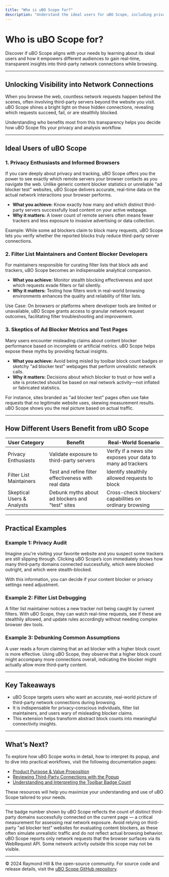 ```yaml
---
title: "Who is uBO Scope for?"
description: "Understand the ideal users for uBO Scope, including privacy enthusiasts, filter list maintainers, and anyone questioning the claims of ad blockers and 'ad blocker test' sites. See examples of how different audiences benefit from real-time insights into third-party network connections."
---
```


# Who is uBO Scope for?

Discover if uBO Scope aligns with your needs by learning about its ideal users and how it empowers different audiences to gain real-time, transparent insights into third-party network connections while browsing.

---

## Unlocking Visibility into Network Connections

When you browse the web, countless network requests happen behind the scenes, often involving third-party servers beyond the website you visit. uBO Scope shines a bright light on these hidden connections, revealing which requests succeed, fail, or are stealthily blocked.

Understanding who benefits most from this transparency helps you decide how uBO Scope fits your privacy and analysis workflow.

---

## Ideal Users of uBO Scope

### 1. Privacy Enthusiasts and Informed Browsers

If you care deeply about privacy and tracking, uBO Scope offers you the power to see exactly which remote servers your browser contacts as you navigate the web. Unlike generic content blocker statistics or unreliable "ad blocker test" websites, uBO Scope delivers accurate, real-time data on the actual network interactions your browser performs.

- **What you achieve:** Know exactly how many and which distinct third-party servers successfully load content on your active webpage.
- **Why it matters:** A lower count of remote servers often means fewer trackers and less exposure to invasive advertising or data collection.

Example: While some ad blockers claim to block many requests, uBO Scope lets you verify whether the reported blocks truly reduce third-party server connections.

### 2. Filter List Maintainers and Content Blocker Developers

For maintainers responsible for curating filter lists that block ads and trackers, uBO Scope becomes an indispensable analytical companion.

- **What you achieve:** Monitor stealth blocking effectiveness and spot which requests evade filters or fail silently.
- **Why it matters:** Testing how filters work in real-world browsing environments enhances the quality and reliability of filter lists.

Use Case: On browsers or platforms where developer tools are limited or unavailable, uBO Scope grants access to granular network request outcomes, facilitating filter troubleshooting and improvement.

### 3. Skeptics of Ad Blocker Metrics and Test Pages

Many users encounter misleading claims about content blocker performance based on incomplete or artificial metrics. uBO Scope helps expose these myths by providing factual insights.

- **What you achieve:** Avoid being misled by toolbar block count badges or sketchy "ad blocker test" webpages that perform unrealistic network calls.
- **Why it matters:** Decisions about which blocker to trust or how well a site is protected should be based on real network activity—not inflated or fabricated statistics.

For instance, sites branded as "ad blocker test" pages often use fake requests that no legitimate website uses, skewing measurement results. uBO Scope shows you the real picture based on actual traffic.

---

## How Different Users Benefit from uBO Scope

| User Category               | Benefit                                                      | Real-World Scenario
|-----------------------------|--------------------------------------------------------------|--------------------
| Privacy Enthusiasts         | Validate exposure to third-party servers                      | Verify if a news site exposes your data to many ad trackers
| Filter List Maintainers     | Test and refine filter effectiveness with real data           | Identify stealthily allowed requests to block
| Skeptical Users & Analysts  | Debunk myths about ad blockers and "test" sites             | Cross-check blockers’ capabilities on ordinary browsing

---

## Practical Examples

### Example 1: Privacy Audit

Imagine you're visiting your favorite website and you suspect some trackers are still slipping through. Clicking uBO Scope’s icon immediately shows how many third-party domains connected successfully, which were blocked outright, and which were stealth-blocked.

With this information, you can decide if your content blocker or privacy settings need adjustment.

### Example 2: Filter List Debugging

A filter list maintainer notices a new tracker not being caught by current filters. With uBO Scope, they can watch real-time requests, see if these are stealthily allowed, and update rules accordingly without needing complex browser dev tools.

### Example 3: Debunking Common Assumptions

A user reads a forum claiming that an ad blocker with a higher block count is more effective. Using uBO Scope, they observe that a higher block count might accompany more connections overall, indicating the blocker might actually allow more third-party content.


---

## Key Takeaways

- uBO Scope targets users who want an accurate, real-world picture of third-party network connections during browsing.
- It is indispensable for privacy-conscious individuals, filter list maintainers, and users wary of misleading blocker claims.
- This extension helps transform abstract block counts into meaningful connectivity insights.

---

## What’s Next?

To explore how uBO Scope works in detail, how to interpret its popup, and to dive into practical workflows, visit the following documentation pages:

- [Product Purpose & Value Proposition](/overview/introduction/product-purpose)
- [Reviewing Third-Party Connections with the Popup](/guides/getting-started-essentials/review-connections-popup)
- [Understanding and Interpreting the Toolbar Badge Count](/guides/getting-started-essentials/understanding-badge-count)

These resources will help you maximize your understanding and use of uBO Scope tailored to your needs.


---

<Tip>
The badge number shown by uBO Scope reflects the count of distinct third-party domains successfully connected on the current page — a critical measurement for assessing real network exposure.
</Tip>

<Note>
Avoid relying on third-party "ad blocker test" websites for evaluating content blockers, as these often simulate unrealistic traffic and do not reflect actual browsing behavior.
</Note>

<Warning>
uBO Scope reports only network requests that the browser surfaces via its WebRequest API. Some network activity outside this scope may not be visible.
</Warning>


---

© 2024 Raymond Hill & the open-source community. For source code and release details, visit the [uBO Scope GitHub repository](https://github.com/gorhill/uBO-Scope).
